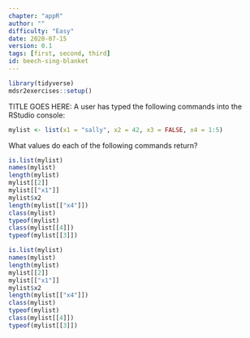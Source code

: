 ```yaml
---
chapter: "appR"
author: ""
difficulty: "Easy"
date: 2020-07-15 
version: 0.1
tags: [first, second, third]
id: beech-sing-blanket
---
```


```r
library(tidyverse)
mdsr2exercises::setup()
```

TITLE GOES HERE: A user has typed the following commands into the RStudio console:  

```r
mylist <- list(x1 = "sally", x2 = 42, x3 = FALSE, x4 = 1:5)
```

What values do each of the following commands return?
```r
is.list(mylist)
names(mylist)
length(mylist)
mylist[[2]]
mylist[["x1"]]
mylist$x2
length(mylist[["x4"]])
class(mylist)
typeof(mylist)
class(mylist[[4]])
typeof(mylist[[3]])
```


<!--begin-answer-->
```r
is.list(mylist)
names(mylist)
length(mylist)
mylist[[2]]
mylist[["x1"]]
mylist$x2
length(mylist[["x4"]])
class(mylist)
typeof(mylist)
class(mylist[[4]])
typeof(mylist[[3]])
```
<!--end-answer-->




